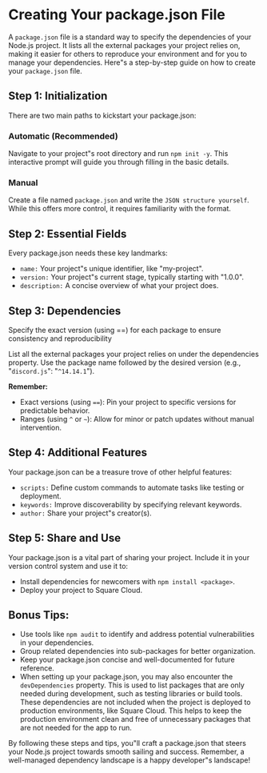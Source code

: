# Creating Your package.json File

A `package.json` file is a standard way to specify the dependencies of your Node.js project. It lists all the external packages your project relies on, making it easier for others to reproduce your environment and for you to manage your dependencies. Here"s a step-by-step guide on how to create your `package.json` file.

## Step 1: Initialization

There are two main paths to kickstart your package.json:

### Automatic (Recommended)

Navigate to your project"s root directory and run `npm init -y`. This interactive prompt will guide you through filling in the basic details.

### Manual

Create a file named `package.json` and write the `JSON structure yourself`. While this offers more control, it requires familiarity with the format.

## Step 2: Essential Fields

Every package.json needs these key landmarks:

- `name:` Your project"s unique identifier, like "my-project".
- `version:` Your project"s current stage, typically starting with "1.0.0".
- `description:` A concise overview of what your project does.

## Step 3: Dependencies

<Warning>Specify the exact version (using ==) for each package to ensure consistency and reproducibility</Warning>

List all the external packages your project relies on under the dependencies property. Use the package name followed by the desired version (e.g., "`discord.js`": "`^14.14.1`").

**Remember:**

- Exact versions (using `==`):  Pin your project to specific versions for predictable behavior.
- Ranges (using `^` or `~`): Allow for minor or patch updates without manual intervention.

## Step 4: Additional Features

Your package.json can be a treasure trove of other helpful features:

- `scripts:` Define custom commands to automate tasks like testing or deployment.
- `keywords:` Improve discoverability by specifying relevant keywords.
- `author:` Share your project"s creator(s).

## Step 5: Share and Use

Your package.json is a vital part of sharing your project. Include it in your version control system and use it to:

- Install dependencies for newcomers with `npm install <package>`.
- Deploy your project to Square Cloud.

## Bonus Tips:

- Use tools like `npm audit` to identify and address potential vulnerabilities in your dependencies.
- Group related dependencies into sub-packages for better organization.
- Keep your package.json concise and well-documented for future reference.
- When setting up your package.json, you may also encounter the `devDependencies` property. This is used to list packages that are only needed during development, such as testing libraries or build tools. These dependencies are not included when the project is deployed to production environments, like Square Cloud. This helps to keep the production environment clean and free of unnecessary packages that are not needed for the app to run.

By following these steps and tips, you"ll craft a package.json that steers your Node.js project towards smooth sailing and success. Remember, a well-managed dependency landscape is a happy developer"s landscape!
